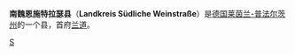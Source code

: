 {{德国县级行政单位
| 县徽图 = Image:Wappen Landkreis Südliche Weinstraße.svg
| 在德国内的位置图 = Image:Lage des Landkreises Südliche Weinstraße in Deutschland.png
| 所属联邦州 = 莱茵兰-普法尔茨州
| 所属行政区 = 
| 首府 = 兰道
| 面积 = 639.89
| 人口 = 110,211
| 统计时间 = 2006年12月31日
| 人口密度 = 172
| 汽车牌号 = SÜW
| 下设城镇 = 3个市、72个镇
| 政府地址 = An der Kreuzmühle 2<br />76829 Landau in der Pfalz
| 政府网站 = www.suedliche-weinstrasse.de
| 在州内的位置图 = Image:Rhineland p suew.png
|}}

'''南魏恩施特拉瑟县'''（'''Landkreis Südliche Weinstraße'''）是[[德国|德国]][[莱茵兰-普法尔茨州|莱茵兰-普法尔茨州]]的一个县，首府[[兰道|兰道]]。

{{莱茵兰-普法尔茨州行政区划}}

{{Authority control}}
[[Category:莱茵兰-普法尔茨州的县|S]]